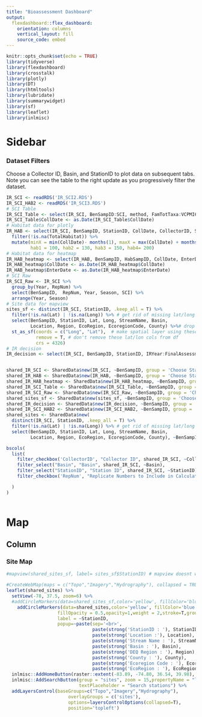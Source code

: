 ```yaml
---
title: "Bioassessment Dashboard"
output: 
  flexdashboard::flex_dashboard:
    orientation: columns
    vertical_layout: fill
    source_code: embed
---
```


```r
knitr::opts_chunk$set(echo = TRUE)
library(tidyverse)
library(flexdashboard)
library(crosstalk)
library(plotly)
library(DT)
library(htmltools)
library(lubridate)
library(summarywidget)
library(sf)
library(leaflet)
library(inlmisc)

```

Sidebar {.sidebar}
=====================================

### Dataset Filters

Choose a Collector ID, Basin, and StationID to plot data on subsequent tabs. Note you can see the table to the right update as you progressively filter the dataset. 
```r
IR_SCI <- readRDS('IR_SCI2.RDS')
IR_SCI_HAB2 <- readRDS('IR_SCI3.RDS')
# SCI Table
IR_SCI_Table <- select(IR_SCI, BenSampID:SCI, method, FamTotTaxa:VCPMI65) 
IR_SCI_Table$CollDate <- as.Date(IR_SCI_Table$CollDate)
# Habitat data for plotly
IR_HAB <- select(IR_SCI, BenSampID, StationID, CollDate, CollectorID, Season, Year, HabSampID:TotalHabitat) %>%
  filter(!is.na(TotalHabitat)) %>%
  mutate(minX = min(CollDate)- months(1), maxX = max(CollDate) + months(1), 
         hab1 = 100, hab2 = 130, hab3 = 150, hab4= 200)
# Habitat data for heatmap
IR_HAB_heatmap <- select(IR_HAB, BenSampID, HabSampID, CollDate, EnterDate, Comments, ALTER:TotalHabitat) 
IR_HAB_heatmap$CollDate <- as.Date(IR_HAB_heatmap$CollDate)
IR_HAB_heatmap$EnterDate <- as.Date(IR_HAB_heatmap$EnterDate)
# SCI Raw
IR_SCI_Raw <- IR_SCI %>%  
  group_by(Year, RepNum) %>%
  select(BenSampID,  RepNum, Year, Season, SCI) %>%
  arrange(Year, Season)
# Site data for mapview
sites_sf <- distinct(IR_SCI, StationID, .keep_all = T) %>%
  filter(!is.na(Lat) | !is.na(Long)) %>% # get rid of missing lat/long
  select(BenSampID, StationID, Lat, Long, StreamName, Basin,
         Location, Region, EcoRegion, EcoregionCode, County) %>%# drop data to avoid any confusion
  st_as_sf(coords = c("Long", "Lat"),  # make spatial layer using these columns
           remove = T, # don't remove these lat/lon cols from df
           crs = 4326)
# IR decision
IR_decision <- select(IR_SCI, BenSampID, StationID, IRYear:FinalAssessmentRating)


shared_IR_SCI <- SharedData$new(IR_SCI, ~BenSampID, group = 'Choose Station' )
shared_IR_HAB <- SharedData$new(IR_HAB, ~BenSampID, group = 'Choose Station' )
shared_IR_HAB_heatmap <- SharedData$new(IR_HAB_heatmap, ~BenSampID, group = 'Choose Station' )
shared_IR_SCI_Table <- SharedData$new(IR_SCI_Table, ~BenSampID, group = 'Choose Station' )
shared_IR_SCI_Raw <- SharedData$new(IR_SCI_Raw, ~BenSampID, group = 'Choose Station' )
shared_sites_sf <- SharedData$new(sites_sf, ~BenSampID, group = 'Choose Station' )
shared_IR_decision <- SharedData$new(IR_decision, ~BenSampID, group = 'Choose Station' )
shared_IR_SCI_HAB2 <- SharedData$new(IR_SCI_HAB2, ~BenSampID, group = 'Choose Station' )
shared_sites <- SharedData$new(
  distinct(IR_SCI, StationID, .keep_all = T) %>%
  filter(!is.na(Lat) | !is.na(Long)) %>% # get rid of missing lat/long
  select(BenSampID, StationID, Lat, Long, StreamName, Basin,
         Location, Region, EcoRegion, EcoregionCode, County), ~BenSampID, group = 'Choose Station' )

bscols(
  list(
    filter_checkbox('CollectorID', "Collector ID", shared_IR_SCI, ~CollectorID, inline = TRUE),
    filter_select("Basin", "Basin", shared_IR_SCI, ~Basin),
    filter_select("StationID", "Station ID", shared_IR_SCI, ~StationID),
    filter_checkbox('RepNum', "Replicate Numbers to Include in Calculations (if none are selected then all are included)", shared_IR_SCI, ~RepNum, inline = TRUE)

  )
)
   
```

Map {data-icon="fa-globe"}
=====================================  

Column {data-width=200}
-------------------------------------


### Site Map

```r

#mapview(shared_sites_sf, label= sites_sf$StationID) # mapview doesnt work with crosstalk, yet

#CreateWebMap(maps = c("Topo","Imagery","Hydrography"), collapsed = TRUE) %>%
leaflet(shared_sites) %>%
  setView(-78, 37.5, zoom=6) %>%
  #addCircleMarkers(data=shared_sites_sf,color='yellow', fillColor='blue', radius = 5,
    addCircleMarkers(data=shared_sites,color='yellow', fillColor='blue', radius = 5,
                   fillOpacity = 0.5,opacity=1,weight = 2,stroke=T,group="sites",
                   label = ~StationID,
                   popup=~paste(sep='<br>',
                                paste(strong('StationID : '), StationID),
                                paste(strong('Location :'), Location),
                                paste(strong('Stream Name : '), StreamName),
                                paste(strong('Basin : '), Basin),
                                paste(strong('DEQ Region : '), Region),
                                paste(strong('County : '), County),
                                paste(strong('Ecoregion Code : '), EcoregionCode),
                                paste(strong('EcoRegion : '), EcoRegion))) %>%
  inlmisc::AddHomeButton(raster::extent(-83.89, -74.80, 36.54, 39.98), position = "topleft") %>%
  inlmisc::AddSearchButton(group = "sites", zoom = 15,propertyName = "label",
                           textPlaceholder = "Search stations") %>%
  addLayersControl(baseGroups=c("Topo","Imagery","Hydrography"),
                       overlayGroups = c('sites'),
                       options=layersControlOptions(collapsed=T),
                       position='topleft')
  


```